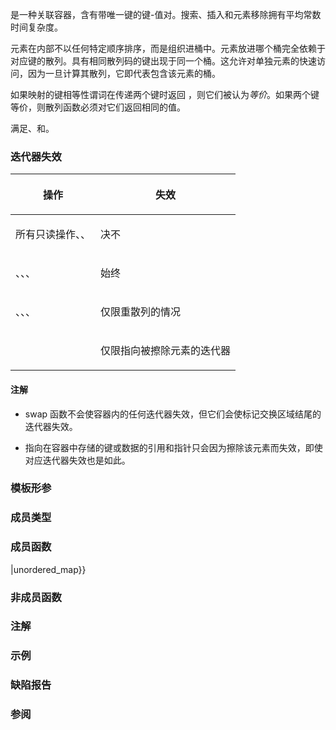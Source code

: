 {{cpp/title|unordered_map}}
{{cpp/container/unordered_map/navbar}}
{{dcl begin}}
{{dcl header|unordered_map}}
{{dcl|num=1|since=c++11|1=
template&lt;
    class Key,
    class T,
    class Hash = std::hash&lt;Key&gt;,
    class KeyEqual = std::equal_to&lt;Key&gt;,
    class Allocator = std::allocator&lt;std::pair&lt;const Key, T&gt;&gt;
&gt; class unordered_map;
}}
{{dcl|num=2|since=c++17|1=
namespace pmr {
    template&lt;
        class Key,
        class T,
        class Hash = std::hash&lt;Key&gt;,
        class KeyEqual = std::equal_to&lt;Key&gt;
    &gt; using unordered_map =
          std::unordered_map&lt;Key, T, Hash, KeyEqual,
              std::pmr::polymorphic_allocator&lt;std::pair&lt;const Key, T&gt;&gt;&gt;;
}
}}
{{dcl end}}

{{tt|std::unordered_map}} 是一种关联容器，含有带唯一键的键-值对。搜索、插入和元素移除拥有平均常数时间复杂度。

元素在内部不以任何特定顺序排序，而是组织进桶中。元素放进哪个桶完全依赖于对应键的散列。具有相同散列码的键出现于同一个桶。这允许对单独元素的快速访问，因为一旦计算其散列，它即代表包含该元素的桶。

如果映射的键相等性谓词在传递两个键时返回 {{tt|true}}，则它们被认为''等价''。如果两个键等价，则散列函数必须对它们返回相同的值。

{{tt|std::unordered_map}} 满足{{named req|Container}}、{{named req|AllocatorAwareContainer}}和{{named req|UnorderedAssociativeContainer}}。

{{cpp/is_constexpr|since=c++26|transient=yes}}

===迭代器失效===
{| class="dsctable" style="font-size:0.8em"
! 操作
! 失效
|-
| 所有只读操作、{{lc|swap}}、{{lc|std::swap}}
| 决不
|-
| {{lc|clear}}、{{lc|rehash}}、{{lc|reserve}}、{{lc|1=operator=}}
| 始终
|-
| {{lc|insert}}、{{lc|emplace}}、{{lc|emplace_hint}}、{{lc|operator[]}}
| 仅限重散列的情况
|-
| {{lc|erase}}
| 仅限指向被擦除元素的迭代器
|}

====注解====
* swap 函数不会使容器内的任何迭代器失效，但它们会使标记交换区域结尾的迭代器失效。

* 指向在容器中存储的键或数据的引用和指针只会因为擦除该元素而失效，即使对应迭代器失效也是如此。

===模板形参===
{{todo|添加模板形参的说明。}}

===成员类型===
{{dsc begin}}
{{dsc hitem|类型|定义}}
{{dsc inc|cpp/container/dsc key_type|unordered_map}}
{{dsc inc|cpp/container/dsc mapped_type|unordered_map}}
{{dsc inc|cpp/container/dsc value_type|unordered_map}}
{{dsc inc|cpp/container/dsc size_type|unordered_map}}
{{dsc inc|cpp/container/dsc difference_type|unordered_map}}
{{dsc inc|cpp/container/dsc hasher|unordered_map}}
{{dsc inc|cpp/container/dsc key_equal|unordered_map}}
{{dsc inc|cpp/container/dsc allocator_type|unordered_map}}
{{dsc inc|cpp/container/dsc reference|unordered_map}}
{{dsc inc|cpp/container/dsc const_reference|unordered_map}}
{{dsc inc|cpp/container/dsc pointer|unordered_map}}
{{dsc inc|cpp/container/dsc const_pointer|unordered_map}}
{{dsc inc|cpp/container/dsc iterator|unordered_map}}
{{dsc inc|cpp/container/dsc const_iterator|unordered_map}}
{{dsc inc|cpp/container/dsc local_iterator|unordered_map}}
{{dsc inc|cpp/container/dsc const_local_iterator|unordered_map}}
{{dsc inc|cpp/container/dsc node_type|unordered_map}}
{{dsc inc|cpp/container/dsc insert_return_type|unordered_map}}
{{dsc end}}

===成员函数===
{{dsc begin}}
{{dsc inc|cpp/container/dsc constructor|unordered_map}}
{{dsc inc|cpp/container/dsc destructor|unordered_map}}
{{dsc inc|cpp/container/dsc operator{{=}}|unordered_map}}
{{dsc inc|cpp/container/dsc get_allocator|unordered_map}}

{{dsc h2|迭代器}}
{{dsc inc|cpp/container/dsc begin|unordered_map}}
{{dsc inc|cpp/container/dsc end|unordered_map}}

{{dsc h2|容量}}
{{dsc inc|cpp/container/dsc empty|unordered_map}}
{{dsc inc|cpp/container/dsc size|unordered_map}}
{{dsc inc|cpp/container/dsc max_size|unordered_map}}

{{dsc h2|修改器}}
{{dsc inc|cpp/container/dsc clear|unordered_map}}
{{dsc inc|cpp/container/dsc insert|unordered_map}}
{{dsc inc|cpp/container/dsc insert_range|unordered_map}}
{{dsc inc|cpp/container/dsc insert_or_assign|unordered_map}}
{{dsc inc|cpp/container/dsc emplace|unordered_map}}
{{dsc inc|cpp/container/dsc emplace_hint|unordered_map}}
{{dsc inc|cpp/container/dsc try_emplace|unordered_map}}
{{dsc inc|cpp/container/dsc erase|unordered_map}}
{{dsc inc|cpp/container/dsc swap|unordered_map}}
{{dsc inc|cpp/container/dsc extract|unordered_map}}
{{dsc inc|cpp/container/dsc merge|unordered_map}}

{{dsc h2|查找}}
{{dsc inc|cpp/container/dsc at|unordered_map}}
{{dsc inc|cpp/container/dsc operator_at|unordered_map}}
{{dsc inc|cpp/container/dsc count|unordered_map}}
{{dsc inc|cpp/container/dsc find|unordered_map}}
{{dsc inc|cpp/container/dsc contains|unordered_map}}
{{dsc inc|cpp/container/dsc equal_range|unordered_map}}

{{dsc h2|桶接口}}
{{dsc inc|cpp/container/dsc begin(int)|unordered_map}}
{{dsc inc|cpp/container/dsc end(int)|unordered_map}}
{{dsc inc|cpp/container/dsc bucket_count|unordered_map}}
{{dsc inc|cpp/container/dsc max_bucket_count|unordered_map}}
{{dsc inc|cpp/container/dsc bucket_size|unordered_map}}
{{dsc inc|cpp/container/dsc bucket|unordered_map}}

{{dsc h2|散列策略}}
{{dsc inc|cpp/container/dsc load_factor|unordered_map}}
{{dsc inc|cpp/container/dsc max_load_factor|unordered_map}}
{{dsc inc|cpp/container/dsc rehash|unordered_map}}
{{dsc inc|cpp/container/dsc reserve|unordered_map}}

{{dsc h2|观察器}}
{{dsc inc|cpp/container/dsc hash_function|unordered_map}}
{{dsc inc|cpp/container/dsc key_eq|unordered_map}}
{{dsc end}}

===非成员函数===
{{dsc begin}}
{{dsc inc|cpp/container/dsc operator_cmp_unord|unordered_map}}
{{dsc inc|cpp/container/dsc swap2|unordered_map}}
{{dsc inc|cpp/container/dsc erase_if|unordered_map}}
{{dsc end}}

{{rrev|since=c++17|
==={{rl|deduction guides|推导指引}}===
}}

===注解===
{{ftm begin|std=1|comment=1}}
{{ftm|__cpp_lib_containers_ranges|value=202202L|std=C++23|容器的范围构造和插入}}
{{ftm|__cpp_lib_constexpr_containers|value=202502L|std=C++26|{{c/core|constexpr}} {{tt|std::unordered_map}}}}
{{ftm end}}

===示例===
{{example
|code=
#include &lt;iostream&gt;
#include &lt;string&gt;
#include &lt;unordered_map&gt;

int main()
{
    // 创建包含三个字符串的（映射到字符串的）unordered_map
    std::unordered_map&lt;std::string, std::string&gt; u =
    {
        {"红色", "#FF0000"},
        {"绿色", "#00FF00"},
        {"蓝色", "#0000FF"}
    };
    
    // 用于打印键值对的辅助 lambda 函数
    auto print_key_value = [](const auto&amp; key, const auto&amp; value)
    {
        std::cout &lt;&lt; "键：[" &lt;&lt; key &lt;&lt; "] 值：[" &lt;&lt; value &lt;&lt; "]\n";
    };
    
    std::cout &lt;&lt; "遍历并打印 unordered_map 的键值对，显式指定类型：\n";
    for (const std::pair&lt;const std::string, std::string&gt;&amp; n : u)
        print_key_value(n.first, n.second);
    
    std::cout &lt;&lt; "\n通过 C++17 的结构化绑定来遍历并打印 unordered_map 的键值对：\n";
    for (const auto&amp; [key, value] : u)
        print_key_value(key, value);
    
    // 向 unordered_map 中添加两项
    u["黑色"] = "#000000";
    u["白色"] = "#FFFFFF";
    
    std::cout &lt;&lt; "\n通过键输出值：\n"
                 "红色的十六进制表示：[" &lt;&lt; u["红色"] &lt;&lt; "]\n"
                 "黑色的十六进制表示：[" &lt;&lt; u["黑色"] &lt;&lt; "]\n\n";
    
    std::cout &lt;&lt; "通过以先前不存在的键使用 operator[] 来插入新的键值对：\n";
    print_key_value("新键", u["新键"]);
    
    std::cout &lt;&lt; "\n通过使用 auto 来遍历并打印键值对；\n"
                 "现在`新键`是映射中的一个键：\n";
    for (const auto&amp; n : u)
        print_key_value(n.first, n.second);
}
|p=true &lt;!--未指定元素顺序--&gt;
|output=
遍历并打印 unordered_map 的键值对，显式指定类型：
键：[蓝色] 值：[#0000FF]
键：[绿色] 值：[#00FF00]
键：[红色] 值：[#FF0000]

通过 C++17 的结构化绑定来遍历并打印 unordered_map 的键值对：
键：[蓝色] 值：[#0000FF]
键：[绿色] 值：[#00FF00]
键：[红色] 值：[#FF0000]

通过键输出值：
红色的十六进制表示：[#FF0000]
黑色的十六进制表示：[#000000]

通过以先前不存在的键使用 operator[] 来插入新的键值对：
键：[新键] 值：[]

通过使用 auto 来遍历并打印键值对；
现在`新键`是映射中的一个键：
键：[新键] 值：[]
键：[白色] 值：[#FFFFFF]
键：[黑色] 值：[#000000]
键：[蓝色] 值：[#0000FF]
键：[绿色] 值：[#00FF00]
键：[红色] 值：[#FF0000]
}}

===缺陷报告===
{{dr list begin}}
{{dr list item|wg=lwg|dr=2050|std=C++11|before={{tt|reference}}、{{tt|const_reference}}、{{tt|pointer}} 和&lt;br&gt;{{tt|const_pointer}} 的定义都基于 {{tt|allocator_type}}|after=基于 {{tt|value_type}} 和&lt;br&gt;{{lc|std::allocator_traits}}}}
{{dr list end}}

===参阅===
{{dsc begin}}
{{dsc inc|cpp/container/dsc unordered_multimap}}
{{dsc inc|cpp/container/dsc map}}
{{dsc inc|cpp/container/dsc flat_map}}
{{dsc end}}

{{langlinks|de|en|es|fr|it|ja|ko|pt|ru}}